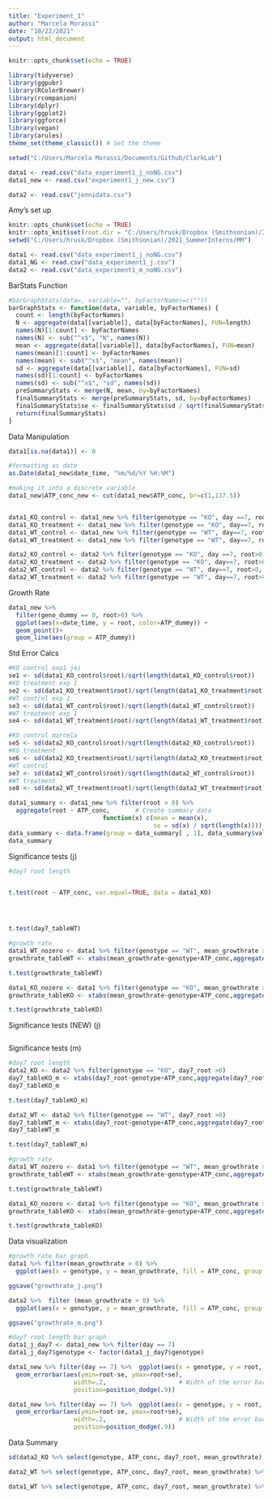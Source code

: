 ```yaml
---
title: "Experiment_1"
author: "Marcela Morassi"
date: "10/22/2021"
output: html_document
---
```


```r
knitr::opts_chunk$set(echo = TRUE)

library(tidyverse)
library(ggpubr)
library(RColorBrewer)
library(rcompanion)
library(dplyr)
library(ggplot2)
library(ggforce)
library(vegan)
library(arules)
theme_set(theme_classic()) # Set the theme

setwd("C:/Users/Marcela Morassi/Documents/Github/ClarkLab")

data1 <- read.csv("data_experiment1_j_noNG.csv")
data1_new <- read.csv("experiment1_j_new.csv")

data2 <- read.csv("jennidata.csv")
```

Amy's set up
```r
knitr::opts_chunk$set(echo = TRUE)
knitr::opts_knit$set(root.dir = "C:/Users/hrusk/Dropbox (Smithsonian)/2021_SummerInterns/MM")
setwd("C:/Users/hrusk/Dropbox (Smithsonian)/2021_SummerInterns/MM")

data1 <- read.csv("data_experiment1_j_noNG.csv")
data1_NG <- read.csv("data_experiment1_j.csv")
data2 <- read.csv("data_experiment1_m_noNG.csv")

```



BarStats Function 
```r
#barGraphStats(data=, variable="", byFactorNames=c(""))
barGraphStats <- function(data, variable, byFactorNames) {
  count <- length(byFactorNames)
  N <- aggregate(data[[variable]], data[byFactorNames], FUN=length)
  names(N)[1:count] <- byFactorNames
  names(N) <- sub("^x$", "N", names(N))
  mean <- aggregate(data[[variable]], data[byFactorNames], FUN=mean)
  names(mean)[1:count] <- byFactorNames
  names(mean) <- sub("^x$", "mean", names(mean))
  sd <- aggregate(data[[variable]], data[byFactorNames], FUN=sd)
  names(sd)[1:count] <- byFactorNames
  names(sd) <- sub("^x$", "sd", names(sd))
  preSummaryStats <- merge(N, mean, by=byFactorNames)
  finalSummaryStats <- merge(preSummaryStats, sd, by=byFactorNames)
  finalSummaryStats$se <- finalSummaryStats$sd / sqrt(finalSummaryStats$N)
  return(finalSummaryStats)
}

```


Data Manipulation
```r
data1[is.na(data1)] <- 0

#formatting as date
as.Date(data1_new$date_time, "%m/%d/%Y %H:%M")

#making it into a discrete variable
data1_new$ATP_conc_new <- cut(data1_new$ATP_conc, br=c(1,137.5))


data1_KO_control <- data1_new %>% filter(genotype == "KO", day ==7, root>0, ATP_conc ==0)
data1_KO_treatment <- data1_new %>% filter(genotype == "KO", day==7, root>0, ATP_conc >0)
data1_WT_control <- data1_new %>% filter(genotype == "WT", day==7, root>0, ATP_conc ==0)
data1_WT_treatment <- data1_new %>% filter(genotype == "WT", day==7, root>0, ATP_conc >0)

data2_KO_control <- data2 %>% filter(genotype == "KO", day ==7, root>0, ATP_conc ==0)
data2_KO_treatment <- data2 %>% filter(genotype == "KO", day==7, root>0, ATP_conc >0)
data2_WT_control <- data2 %>% filter(genotype == "WT", day==7, root>0, ATP_conc ==0)
data2_WT_treatment <- data2 %>% filter(genotype == "WT", day==7, root>0, ATP_conc >0)


```

Growth Rate
```r
data1_new %>% 
  filter(geno_dummy == 0, root>0) %>% 
  ggplot(aes(x=date_time, y = root, color=ATP_dummy)) +
  geom_point()+
  geom_line(aes(group = ATP_dummy)) 


```

Std Error Calcs
```r
#KO control exp1 jei
se1 <- sd(data1_KO_control$root)/sqrt(length(data1_KO_control$root))
#KO treatment exp 1
se2 <- sd(data1_KO_treatment$root)/sqrt(length(data1_KO_treatment$root))
#WT control exp 1
se3 <- sd(data1_WT_control$root)/sqrt(length(data1_WT_control$root))
#WT treatment exp 1
se4 <- sd(data1_WT_treatment$root)/sqrt(length(data1_WT_treatment$root))

#KO control marcela
se5 <- sd(data2_KO_control$root)/sqrt(length(data2_KO_control$root))
#KO treatment 
se6 <- sd(data2_KO_treatment$root)/sqrt(length(data2_KO_treatment$root))
#WT control 
se7 <- sd(data2_WT_control$root)/sqrt(length(data2_WT_control$root))
#WT treatment 
se8 <- sd(data2_WT_treatment$root)/sqrt(length(data2_WT_treatment$root))

data1_summary <- data1_new %>% filter(root > 0) %>% 
  aggregate(root ~ ATP_conc,       # Create summary data
                          function(x) c(mean = mean(x),
                                        se = sd(x) / sqrt(length(x))))
data_summary <- data.frame(group = data_summary[ , 1], data_summary$values)
data_summary

```




Significance tests (j)
```r

#day7 root length


t.test(root ~ ATP_conc, var.equal=TRUE, data = data1_KO)




t.test(day7_tableWT)

#growth rate
data1_WT_nozero <- data1 %>% filter(genotype == "WT", mean_growthrate > 0)
growthrate_tableWT <- xtabs(mean_growthrate~genotype+ATP_conc,aggregate(mean_growthrate~genotype+ATP_conc,data1_WT_nozero,mean))

t.test(growthrate_tableWT)

data1_KO_nozero <- data1 %>% filter(genotype == "KO", mean_growthrate > 0)
growthrate_tableKO <- xtabs(mean_growthrate~genotype+ATP_conc,aggregate(mean_growthrate~genotype+ATP_conc,data1_KO_nozero,mean))

t.test(growthrate_tableKO)


```


Significance tests (NEW) (j)
```r



```


Significance tests (m)
```r

#day7 root length
data2_KO <- data2 %>% filter(genotype == "KO", day7_root >0)
day7_tableKO_m <- xtabs(day7_root~genotype+ATP_conc,aggregate(day7_root~genotype+ATP_conc,data2_KO,mean))
day7_tableKO_m

t.test(day7_tableKO_m)

data2_WT <- data2 %>% filter(genotype == "WT", day7_root >0)
day7_tableWT_m <- xtabs(day7_root~genotype+ATP_conc,aggregate(day7_root~genotype+ATP_conc,data2_WT,mean))
day7_tableWT_m

t.test(day7_tableWT_m)

#growth rate
data1_WT_nozero <- data1 %>% filter(genotype == "WT", mean_growthrate > 0)
growthrate_tableWT <- xtabs(mean_growthrate~genotype+ATP_conc,aggregate(mean_growthrate~genotype+ATP_conc,data1_WT_nozero,mean))

t.test(growthrate_tableWT)

data1_KO_nozero <- data1 %>% filter(genotype == "KO", mean_growthrate > 0)
growthrate_tableKO <- xtabs(mean_growthrate~genotype+ATP_conc,aggregate(mean_growthrate~genotype+ATP_conc,data1_KO_nozero,mean))

t.test(growthrate_tableKO)


```


Data visualization
```r

#growth rate bar graph
data1 %>% filter(mean_growthrate > 0) %>%  
  ggplot(aes(x = genotype, y = mean_growthrate, fill = ATP_conc, group = factor (ATP_conc))) + geom_bar(stat="identity", position = position_dodge())

ggsave("growthrate_j.png")

data2 %>%  filter (mean_growthrate > 0) %>% 
  ggplot(aes(x = genotype, y = mean_growthrate, fill = ATP_conc, group = factor (ATP_conc))) + geom_bar(stat="identity", position = position_dodge())

ggsave("growthrate_m.png")

#day7 root length bar graph
data1_j_day7 <- data1_new %>% filter(day == 7)
data1_j_day7$genotype <- factor(data1_j_day7$genotype)

data1_new %>% filter(day == 7) %>%  ggplot(aes(x = genotype, y = root, fill = ATP_conc, group = factor (ATP_conc))) + geom_bar(stat="identity", position = position_dodge()) +
  geom_errorbar(aes(ymin=root-se, ymax=root+se),
                  width=.2,                    # Width of the error bars
                  position=position_dodge(.9))

data1_new %>% filter(day == 7) %>%  ggplot(aes(x = genotype, y = root, fill = ATP_conc, group = factor (ATP_conc))) + geom_bar(stat="identity", position = position_dodge()) +
  geom_errorbar(aes(ymin=root-se, ymax=root+se),
                  width=.2,                    # Width of the error bars
                  position=position_dodge(.9))

```


Data Summary
```r
sd(data2_KO %>% select(genotype, ATP_conc, day7_root, mean_growthrate) %>% filter(mean_growthrate>0, ATP_conc == 7.5))

data2_WT %>% select(genotype, ATP_conc, day7_root, mean_growthrate) %>% filter(mean_growthrate>0, ATP_conc == 7.5) %>% summary()

data1_WT %>% select(genotype, ATP_conc, day7_root, mean_growthrate) %>% filter(mean_growthrate>0, ATP_conc == 137.5) %>% summary()

```




